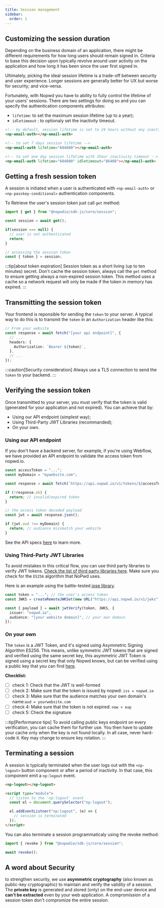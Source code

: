 ```yaml
---
title: Session management
sidebar:
  order: 1
---
```


## Customizing the session duration

Depending on the business domain of an application, there might be different requirements for how long users should remain signed in.
Criteria to base this decision upon typically revolve around user activity on the application and how long it has been since the user first signed in.

Ultimately, picking the ideal session lifetime is a trade-off between security and user experience.
Longer sessions are generally better for UX but worse for security; and vice-versa.

Fortunately, with Nopwd you have to ability to fully control the lifetime of your users' sessions.
There are two settings for doing so and you can specify the authentication components attributes:
 - `lifetime`: to set the maximum session lifetime (up to a year);
 - `idletimeout` : to optionaly set the inactivity timeout.

```html
<!-- by default, session lifetime is set to 24 hours without any inactivity threshold -->
<np-email-auth></np-email-auth>

<!-- to set 7 days session lifetime -->
<np-email-auth lifetime="604800"></np-email-auth>

<!-- to set one day session lifetime with 1hour inactivity timeout -->
<np-email-auth lifetime="604800" idletimeout="86400"></np-email-auth>
```


## Getting a fresh session token

A session is initiated when a user is authenticated with `<np-email-auth>` or `<np-passkey-conditional>`
authentication components.

To Retrieve the user's session token just call `get` method:

```ts
import { get } from "@nopwdio/sdk-js/core/session";

const session = await get();

if(session === null) {
  // user is not authenticated
  return;
}

// accessing the session token
const { token } = session;

```

:::tip[about token expiration]
Session token as a short living (up to ten minutes) secret.
Don't cache the session token, always call the `get` method to ensure getting always a non-expired session token.
This method uses a cache so a network request will only be made if the token in memory has expired.
:::

## Transmitting the session token

Your frontend is reponsible for sending the `token` to your server. A typical way to do this is to transmit the `token` in an `Authorization` header like this:

```ts
// From your website
const response = await fetch("[your api endpoint]", {
  // ...
  headers: {
    Authorization: `Bearer ${token}`,
  },
  // ...
});
```

:::caution[Security consideration]
Always use a TLS connection to send the `token` to your backend.
:::

## Verifying the session token

Once transmitted to your server, you must verify that the token is valid (generated for your application and not expired).
You can achieve that by:
 - Using our API endpoint (simplest way);
 - Using Third-Party JWT Libraries (recommanded);
 - On your own.

### Using our API endpoint

If you don't have a backend server, for example, if you're using Webflow, we have provided an API endpoint to validate the access token from nopwd.io.

```ts
const accessToken = "...";
const myDomain = "mywebsite.com";

const response = await fetch(`https://api.nopwd.io/v1/tokens/${accessToken}`);

if (!response.ok) {
  return; // invalid/expired token
}

// the access token decoded payload
const jwt = await response.json();

if (jwt.aud !== myDomain) {
  return; // audiance missmatch your website
}
```

See the API specs [here](/reference/api/token) to learn more.

### Using Third-Party JWT Libraries

To avoid mistakes in this critical flow, you can use third party libraries to verify JWT tokens. [Check the list of third party libraries here](https://jwt.io/libraries). Make sure you check for the `ES256` algorithm that NoPwd uses.

Here is an example using the battle-tested [jose library](https://github.com/panva/jose/blob/main/docs/functions/jwt_verify.jwtVerify.md).

```ts
const token = "..."; // the user's access token
const JWKS = createRemoteJWKSet(new URL("https://api.nopwd.io/v1/jwks"));

const { payload } = await jwtVerify(token, JWKS, {
  issuer: "nopwd.io",
  audience: "[your website domain]", // your own domain
});
```

### On your own

The `token` is a JWT Token, and it's signed using Asymmetric Signing Algorithm ES256. This means, unlike symmetric JWT tokens that are signed and verified using the same secret key, this asymmetric JWT Token is signed using a secret key that only Nopwd knows, but can be verified using a public key that you can find [here](/reference/api/jwks).

**Checklist:**

- [ ] check 1: Check that the JWT is well-formed
- [ ] check 2: Make sure that the token is issued by nopwd: `iss = nopwd.io`
- [ ] check 3: Make sure that the audience matches your own domain's name:`aud = yourwebsite.com`
- [ ] check 4: Make sure that the token is not expired: `now < exp`
- [ ] check 5: Check the signature

:::tip[Performance tips]
To avoid calling public keys endpoint on every verification, you can cache them for further use. You then have to update your cache only when the key is not found locally.
In all case, never hard-code it. Key may change to ensure key rotation.
:::


## Terminating a session
A session is typically terminated when the user logs out with the `<np-logout>` button 
component or after a period of inactivity. In that case, this component emit a `np:logout` event.

```html
<np-logout></np-logout>

<script type="module">
  // listen to the 'np:logout' event
  const el = document.querySelector("np-logout");

  el.addEventListner("np:logout", (e) => {
    // session is terminated
  });
</script>
```

You can also terminate a session programmaticaly using the revoke method:
```ts
import { revoke } from "@nopwdio/sdk-js/core/session";

await revoke();
```


## A word about Security

to strengthen security, we use **asymmetric cryptography** (also known as public-key cryptographic) to maintain and verify the validity of a session.
The **private key** is generated and stored (only) on the end-user device and **can't be extracted** even by your web application.
A compromission of a session token don't compromize the entire session.




